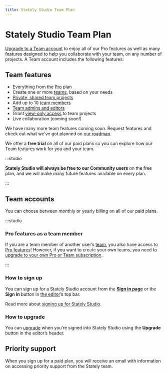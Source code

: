 ```yaml
---
title: Stately Studio Team Plan
---
```


# Stately Studio Team Plan

[Upgrade to a Team account](https://stately.ai/pricing) to enjoy all of our Pro features as well as many features designed to help you collaborate with your team, on any number of projects. A Team account includes the following features:

## Team features

- Everything from the [Pro](studio-pro-plan.mdx) plan
- Create one or more [teams](teams.mdx), based on your needs
- [Private, shared team projects](/docs/projects/#change-a-projects-visibility)
- Add up to 10 [team members](/docs/teams/#invite-new-members-to-a-team)
- [Team admins and editors](/docs/teams/#admin-role)
- Grant [view-only access](/docs/teams/#viewer-role) to team projects
- Live collaboration (coming soon!)

We have many more team features coming soon. Request features and check out what we’ve got planned on [our roadmap](https://feedback.stately.ai).

We offer a **free trial** on all of our paid plans so you can explore how our Team features work for you and your team.

:::studio

**Stately Studio will always be free to our Community users** on the free plan, and we will make many future features available on every plan.

:::

## Team accounts

You can choose between monthly or yearly billing on all of our paid plans.

:::studio

### Pro features as a team member

If you are a team member of another user’s [team](teams.mdx), you also have access to [Pro features](studio-pro-plan.mdx)! However, if you want to create your own teams, you need to [upgrade to your own Pro or Team subscription](upgrade.mdx).

:::

### How to sign up

You can sign up for a Stately Studio account from the [**Sign in page**](https://stately.ai/registry/login) or the **Sign in** button in [the editor](https://stately.ai/editor)’s top bar.

Read more about [signing up for Stately Studio](sign-up.mdx).

### How to upgrade

You can [upgrade](upgrade.mdx) when you’re signed into Stately Studio using the **Upgrade** button in the editor’s header.

## Priority support

When you sign up for a paid plan, you will receive an email with information on accessing priority support from the Stately team.

